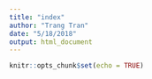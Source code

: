 ```yaml
---
title: "index"
author: "Trang Tran"
date: "5/18/2018"
output: html_document
---
```


```r
knitr::opts_chunk$set(echo = TRUE)
```
